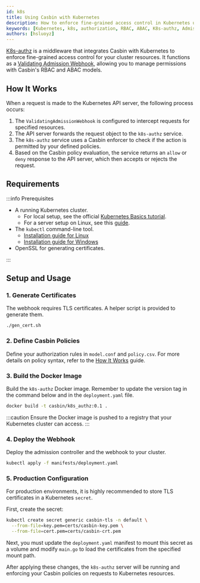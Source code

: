 ```yaml
---
id: k8s
title: Using Casbin with Kubernetes
description: How to enforce fine-grained access control in Kubernetes using Casbin with a validating admission webhook.
keywords: [Kubernetes, k8s, authorization, RBAC, ABAC, K8s-authz, Admission Webhook]
authors: [hsluoyz]
---
```


[K8s-authz](https://github.com/casbin/k8s-authz) is a middleware that integrates Casbin with Kubernetes to enforce fine-grained access control for your cluster resources. It functions as a [Validating Admission Webhook](https://kubernetes.io/docs/reference/access-authn-authz/admission-controllers/#validatingadmissionwebhook), allowing you to manage permissions with Casbin's RBAC and ABAC models.

## How It Works

When a request is made to the Kubernetes API server, the following process occurs:

1.  The `ValidatingAdmissionWebhook` is configured to intercept requests for specified resources.
2.  The API server forwards the request object to the `k8s-authz` service.
3.  The `k8s-authz` service uses a Casbin enforcer to check if the action is permitted by your defined policies.
4.  Based on the Casbin policy evaluation, the service returns an `allow` or `deny` response to the API server, which then accepts or rejects the request.

## Requirements

:::info Prerequisites

- A running Kubernetes cluster.
  - For local setup, see the official [Kubernetes Basics tutorial](https://kubernetes.io/docs/tutorials/kubernetes-basics/create-cluster/cluster-intro/).
  - For a server setup on Linux, see this [guide](https://www.digitalocean.com/community/tutorials/how-to-create-a-kubernetes-cluster-using-kubeadm-on-ubuntu-18-04).
- The `kubectl` command-line tool.
  - [Installation guide for Linux](https://kubernetes.io/docs/tasks/tools/install-kubectl-linux/)
  - [Installation guide for Windows](https://kubernetes.io/docs/tasks/tools/install-kubectl-windows/)
- OpenSSL for generating certificates.

:::

## Setup and Usage

### 1. Generate Certificates

The webhook requires TLS certificates. A helper script is provided to generate them.

```bash
./gen_cert.sh
```

### 2. Define Casbin Policies

Define your authorization rules in `model.conf` and `policy.csv`. For more details on policy syntax, refer to the [How It Works](/docs/basics/HowItWorks) guide.

### 3. Build the Docker Image

Build the `k8s-authz` Docker image. Remember to update the version tag in the command below and in the `deployment.yaml` file.

```bash
docker build -t casbin/k8s_authz:0.1 .
```

:::caution
Ensure the Docker image is pushed to a registry that your Kubernetes cluster can access.
:::

### 4. Deploy the Webhook

Deploy the admission controller and the webhook to your cluster.

```bash
kubectl apply -f manifests/deployment.yaml
```

### 5. Production Configuration

For production environments, it is highly recommended to store TLS certificates in a Kubernetes `secret`.

First, create the secret:

```bash
kubectl create secret generic casbin-tls -n default \
  --from-file=key.pem=certs/casbin-key.pem \
  --from-file=cert.pem=certs/casbin-crt.pem
```

Next, you must update the `deployment.yaml` manifest to mount this secret as a volume and modify `main.go` to load the certificates from the specified mount path.

After applying these changes, the `k8s-authz` server will be running and enforcing your Casbin policies on requests to Kubernetes resources.